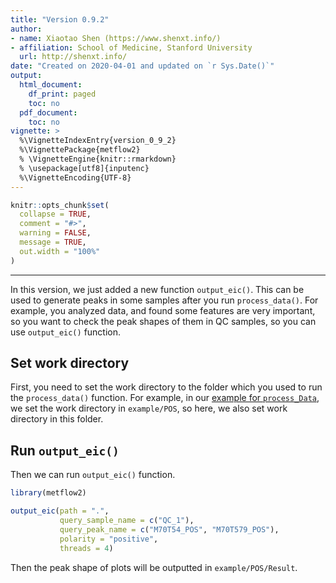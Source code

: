 ```yaml
---
title: "Version 0.9.2"
author:
- name: Xiaotao Shen (https://www.shenxt.info/)
- affiliation: School of Medicine, Stanford University
  url: http://shenxt.info/
date: "Created on 2020-04-01 and updated on `r Sys.Date()`"
output:
  html_document:
    df_print: paged
    toc: no
  pdf_document:
    toc: no
vignette: >
  %\VignetteIndexEntry{version_0_9_2}
  %\VignettePackage{metflow2}
  % \VignetteEngine{knitr::rmarkdown}
  % \usepackage[utf8]{inputenc}
  %\VignetteEncoding{UTF-8}
---
```


```r
knitr::opts_chunk$set(
  collapse = TRUE,
  comment = "#>",
  warning = FALSE,
  message = TRUE,
  out.width = "100%"
)
```

***

In this version, we just added a new function `output_eic()`. This can be used to generate peaks in some samples after you run `process_data()`. For example, you analyzed data, and found some features are very important, so you want to check the peak shapes of them in QC samples, so you can use `output_eic()` function.

## **Set work directory**

First, you need to set the work directory to the folder which you used to run the `process_data()` function. For example, in our [example for `process_Data`](https://jaspershen.github.io/metflow2/articles/raw_data_processing.html), we set the work directory in `example/POS`, so here, we also set work directory in this folder.

## **Run `output_eic()`**

Then we can run `output_eic()` function. 

```r
library(metflow2)

output_eic(path = ".", 
           query_sample_name = c("QC_1"), 
           query_peak_name = c("M70T54_POS", "M70T579_POS"),
           polarity = "positive", 
           threads = 4)
```

Then the peak shape of plots will be outputted in `example/POS/Result`.